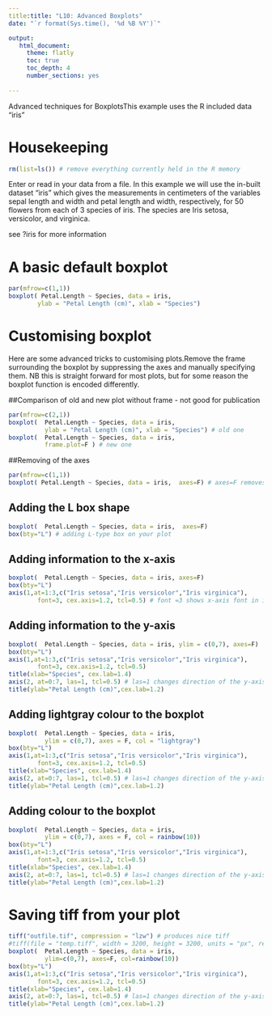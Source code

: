 ```yaml
---
title:title: "L10: Advanced Boxplots"
date: "`r format(Sys.time(), '%d %B %Y')`"

output:
   html_document:
     theme: flatly
     toc: true
     toc_depth: 4
     number_sections: yes
     
---
```


Advanced techniques for BoxplotsThis example uses the R included data "iris"


# Housekeeping


```r
rm(list=ls()) # remove everything currently held in the R memory
```



Enter or read in your data from a file. In this example we will use the in-built dataset "iris" which gives the measurements in centimeters of the variables sepal length and width and petal length and width, respectively, for 50 flowers from each of 3 species of iris. The species are Iris setosa, versicolor, and virginica. 

see ?iris for more information


# A basic default boxplot

```r
par(mfrow=c(1,1))
boxplot( Petal.Length ~ Species, data = iris,
		ylab = "Petal Length (cm)", xlab = "Species")

```




# Customising boxplot

Here are some advanced tricks to customising plots.Remove the frame surrounding the boxplot by suppressing the axes and manually specifying them. NB this is straight forward for most plots, but for some reason the boxplot function is encoded differently.

##Comparison of old and new plot without frame - not good for publication

```r
par(mfrow=c(2,1))
boxplot(  Petal.Length ~ Species, data = iris, 
          ylab = "Petal Length (cm)", xlab = "Species") # old one
boxplot(  Petal.Length ~ Species, data = iris,
          frame.plot=F ) # new one
```

##Removing of the axes

```r
par(mfrow=c(1,1))
boxplot( Petal.Length ~ Species, data = iris,  axes=F) # axes=F removes axes from the plot
```

## Adding the L box shape
```r
boxplot(  Petal.Length ~ Species, data = iris,  axes=F)
box(bty="L") # adding L-type box on your plot
```

## Adding information to the x-axis
```r
boxplot(  Petal.Length ~ Species, data = iris, axes=F)
box(bty="L")
axis(1,at=1:3,c("Iris setosa","Iris versicolor","Iris virginica"),
        font=3, cex.axis=1.2, tcl=0.5) # font =3 shows x-axis font in italic; cex.axis= 1.2 increases font size for 20% compared to the default setting; tlc=0.5 shows ticks inside the box - default is -0.5.
```

## Adding information to the y-axis

```r
boxplot(  Petal.Length ~ Species, data = iris, ylim = c(0,7), axes=F)
box(bty="L")
axis(1,at=1:3,c("Iris setosa","Iris versicolor","Iris virginica"),
        font=3, cex.axis=1.2, tcl=0.5)
title(xlab="Species", cex.lab=1.4)
axis(2, at=0:7, las=1, tcl=0.5) # las=1 changes direction of the y-axis text
title(ylab="Petal Length (cm)",cex.lab=1.2)
```

## Adding lightgray colour to the boxplot

```r
boxplot(  Petal.Length ~ Species, data = iris, 
          ylim = c(0,7), axes = F, col = "lightgray")
box(bty="L")
axis(1,at=1:3,c("Iris setosa","Iris versicolor","Iris virginica"),
        font=3, cex.axis=1.2, tcl=0.5)
title(xlab="Species", cex.lab=1.4)
axis(2, at=0:7, las=1, tcl=0.5) # las=1 changes direction of the y-axis text
title(ylab="Petal Length (cm)",cex.lab=1.2)

```

## Adding colour to the boxplot

```r
boxplot(  Petal.Length ~ Species, data = iris, 
          ylim = c(0,7), axes = F, col = rainbow(10))
box(bty="L")
axis(1,at=1:3,c("Iris setosa","Iris versicolor","Iris virginica"),
        font=3, cex.axis=1.2, tcl=0.5)
title(xlab="Species", cex.lab=1.4)
axis(2, at=0:7, las=1, tcl=0.5) # las=1 changes direction of the y-axis text
title(ylab="Petal Length (cm)",cex.lab=1.2)

```


# Saving tiff from your plot

```r
tiff("outfile.tif", compression = "lzw") # produces nice tiff
#tiff(file = "temp.tiff", width = 3200, height = 3200, units = "px", res = 800) # produced large size tiff 
boxplot(  Petal.Length ~ Species, data = iris, 
          ylim=c(0,7), axes=F, col=rainbow(10))
box(bty="L")
axis(1,at=1:3,c("Iris setosa","Iris versicolor","Iris virginica"),
        font=3, cex.axis=1.2, tcl=0.5)
title(xlab="Species", cex.lab=1.4)
axis(2, at=0:7, las=1, tcl=0.5) # las=1 changes direction of the y-axis text
title(ylab="Petal Length (cm)",cex.lab=1.2)

```

